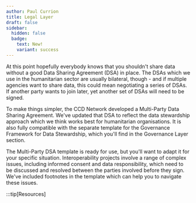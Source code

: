 ```yaml
---
author: Paul Currion
title: Legal Layer
draft: false
sidebar:
  hidden: false
  badge:
    text: New!
    variant: success
---
```


At this point hopefully everybody knows that you shouldn't share data without a good Data Sharing Agreement (DSA) in place. The DSAs which we use in the humanitarian sector are usually bilateral, though - and if multiple agencies want to share data, this could mean negotiating a series of DSAs. If another party wants to join later, yet another set of DSAs will need to be signed.

To make things simpler, the CCD Network developed a Multi-Party Data Sharing Agreement. We've updated that DSA to reflect the data stewardship approach which we think works best for humanitarian organisations. It is also fully compatible with the separate template for the Governance Framework for Data Stewardship, which you'll find in the Governance Layer section.

The Multi-Party DSA template is ready for use, but you'll want to adapt it for your specific situation. Interoperability projects involve a range of complex issues, including informed consent and data responsibility, which need to be discussed and resolved between the parties involved before they sign. We've included footnotes in the template which can help you to navigate these issues.

:::tip\[Resources\]